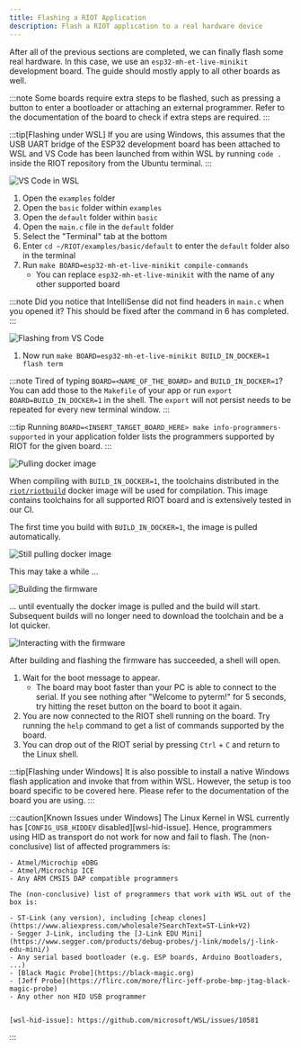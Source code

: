 ```yaml
---
title: Flashing a RIOT Application
description: Flash a RIOT application to a real hardware device
---
```



<Contact />

After all of the previous sections are completed, we can finally flash some
real hardware. In this case, we use an `esp32-mh-et-live-minikit` development
board. The guide should mostly apply to all other boards as well.

:::note
    Some boards require extra steps to be flashed, such as pressing a button
    to enter a bootloader or attaching an external programmer. Refer to the
    documentation of the board to check if extra steps are required.
:::

:::tip[Flashing under WSL]
    If you are using Windows, this assumes that the USB UART bridge of the ESP32 development board has
    been attached to WSL and VS Code has been launched from within WSL by running
    `code .` inside the RIOT repository from the Ubuntu terminal.
:::

![VS Code in WSL](img/08-Flash_Real_Hardware-03.png)

1. Open the `examples` folder
2. Open the `basic` folder within `examples`
3. Open the `default` folder within `basic`
4. Open the `main.c` file in the `default` folder
5. Select the "Terminal" tab at the bottom
6. Enter `cd ~/RIOT/examples/basic/default` to enter the `default` folder also in the terminal
7. Run `make BOARD=esp32-mh-et-live-minikit compile-commands`
    - You can replace `esp32-mh-et-live-minikit` with the name of any other supported board

:::note
    Did you notice that IntelliSense did not find headers in `main.c` when you
    opened it? This should be fixed after the command in 6 has completed.
:::

![Flashing from VS Code](img/08-Flash_Real_Hardware-04.png)

1. Now run `make BOARD=esp32-mh-et-live-minikit BUILD_IN_DOCKER=1 flash term`

:::note
    Tired of typing `BOARD=<NAME_OF_THE_BOARD>` and `BUILD_IN_DOCKER=1`? You can
    add those to the `Makefile` of your app or run
    `export BOARD=BUILD_IN_DOCKER=1` in the shell. The `export` will not persist
    needs to be repeated for every new terminal window.
:::

:::tip
Running `BOARD=<INSERT_TARGET_BOARD_HERE> make info-programmers-supported` in your
         application folder lists the programmers supported by RIOT for the given board.
:::


![Pulling docker image](img/08-Flash_Real_Hardware-05.png)

When compiling with `BUILD_IN_DOCKER=1`, the toolchains distributed in the
[`riot/riotbuild`](https://hub.docker.com/r/riot/riotbuild/) docker image will
be used for compilation. This image contains toolchains for all supported RIOT
board and is extensively tested in our CI.

The first time you build with `BUILD_IN_DOCKER=1`, the image is pulled
automatically.

![Still pulling docker image](img/08-Flash_Real_Hardware-06.png)

This may take a while ...

![Building the firmware](img/08-Flash_Real_Hardware-07.png)

... until eventually the docker image is pulled and the build will start.
Subsequent builds will no longer need to download the toolchain and be a lot
quicker.

![Interacting with the firmware](img/08-Flash_Real_Hardware-08.png)

After building and flashing the firmware has succeeded, a shell will open.

1. Wait for the boot message to appear.
    - The board may boot faster than your PC is able to connect to the serial.
      If you see nothing after "Welcome to pyterm!" for 5 seconds, try hitting
      the reset button on the board to boot it again.
2. You are now connected to the RIOT shell running on the board. Try running
   the `help` command to get a list of commands supported by the board.
3. You can drop out of the RIOT serial by pressing `Ctrl` + `C` and return
   to the Linux shell.

:::tip[Flashing under Windows]
It is also possible to install a native Windows flash application and invoke that from within WSL.
However, the setup is too board specific to be covered here. Please refer to the documentation of the board you are using.
:::

:::caution[Known Issues under Windows]
    The Linux Kernel in WSL currently has
    [`CONFIG_USB_HIDDEV` disabled][wsl-hid-issue]. Hence, programmers using HID
    as transport do not work for now and fail to flash. The (non-conclusive) list of affected
    programmers is:

    - Atmel/Microchip eDBG
    - Atmel/Microchip ICE
    - Any ARM CMSIS DAP compatible programmers

    The (non-conclusive) list of programmers that work with WSL out of the box is:

    - ST-Link (any version), including [cheap clones](https://www.aliexpress.com/wholesale?SearchText=ST-Link+V2)
    - Segger J-Link, including the [J-Link EDU Mini](https://www.segger.com/products/debug-probes/j-link/models/j-link-edu-mini/)
    - Any serial based bootloader (e.g. ESP boards, Arduino Bootloaders, ...)
    - [Black Magic Probe](https://black-magic.org)
    - [Jeff Probe](https://flirc.com/more/flirc-jeff-probe-bmp-jtag-black-magic-probe)
    - Any other non HID USB programmer


    [wsl-hid-issue]: https://github.com/microsoft/WSL/issues/10581
:::
